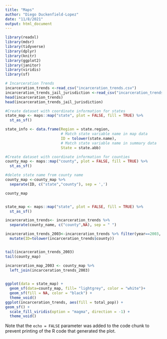 ```yaml
---
title: "Maps"
author: "Diego Duckenfield-Lopez"
date: "11/8/2021"
output: html_document
---
```


```r
library(readxl)
library(mdsr)
library(tidyverse)
library(dplyr)
library(knitr)
library(ggplot2)
library(janitor)
library(viridis)
library(sf)
```

```r
# Incarceration Trends
incarceration_trends <-read_csv("incarceration_trends.csv")
incarceration_trends_jail_jurisdiction <-read_csv("incarceration_trends_jail_jurisdiction.csv")
head(incarceration_trends)
head(incarceration_trends_jail_jurisdiction)
```

```r
#Create dataset with coordinate information for states
state_map <- maps::map("state", plot = FALSE, fill = TRUE) %>% 
  st_as_sf()

state_info <- data.frame(Region = state.region,
                         # Match state variable name in map data
                         ID = tolower(state.name), 
                         # Match state variable name in summary data
                         State = state.abb)

#Create dataset with coordinate information for counties
county_map <- maps::map("county", plot = FALSE, fill = TRUE) %>% 
  st_as_sf() 

#delete state name from county name
county_map <-county_map %>%
  separate(ID, c("state","county"), sep = ',')

county_map


state_map <- maps::map("state", plot = FALSE, fill = TRUE) %>% 
  st_as_sf()

incarceration_trends<- incarceration_trends %>%
  separate(county_name, c("county",NA), sep = " ")

incarceration_trends_2003<-incarceration_trends %>% filter(year==2003, state!="AK", state!="HI" )%>%
  mutate(ID=tolower(incarceration_trends$county))


tail(incarceration_trends_2003)
tail(county_map)

incarceration_map_2003 <- county_map %>% 
  left_join(incarceration_trends_2003)
  

ggplot(data = state_map) +
  geom_sf(data=county_map, fill= "lightgrey", color = "white")+
  geom_sf(fill = NA, color = "black") +
  theme_void()
ggplot(incarceration_trends, aes(fill = total_pop)) +
geom_sf() +
  scale_fill_viridis(option = "magma", direction = -1) +
  theme_void()
```

Note that the `echo = FALSE` parameter was added to the code chunk to prevent printing of the R code that generated the plot.
